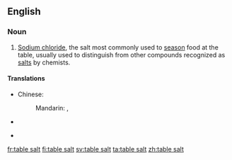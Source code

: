 ==English==

===Noun===
{{en-noun|-}}

# [[sodium chloride|Sodium chloride]], the salt most commonly used to [[season]] food at the table, usually used to distinguish from other compounds recognized as [[salt]]s by chemists.

====Translations====
{{trans-top|salt to season food}}
* Chinese:
*: Mandarin: {{t|zh|食鹽|sc=Hani}}, {{t|zh|食盐|tr=shíyán|sc=Hani}}
* {{trreq|Finnish}}
{{trans-mid}}
* {{trreq|Russian}}
{{trans-bottom}}

[[fr:table salt]]
[[fi:table salt]]
[[sv:table salt]]
[[ta:table salt]]
[[zh:table salt]]